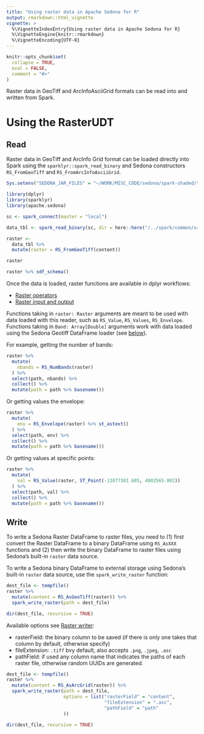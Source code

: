 ```yaml
---
title: "Using raster data in Apache Sedona for R"
output: rmarkdown::html_vignette
vignette: >
  %\VignetteIndexEntry{Using raster data in Apache Sedona for R}
  %\VignetteEngine{knitr::rmarkdown}
  %\VignetteEncoding{UTF-8}
---
```


```r
knitr::opts_chunk$set(
  collapse = TRUE,
  eval = FALSE,
  comment = "#>"
)
```


Raster data in GeoTiff and ArcInfoAsciiGrid formats can be read into and written from Spark.

# Using the RasterUDT

## Read
Raster data in GeoTiff and ArcInfo Grid format can be loaded directly into Spark using the `sparklyr::spark_read_binary` and Sedona constructors `RS_FromGeoTiff` and `RS_FromArcInfoAsciiGrid`.

```r
Sys.setenv("SEDONA_JAR_FILES" = "~/WORK/MISC_CODE/sedona/spark-shaded/target/sedona-spark-shaded-3.0_2.12-1.4.0-SNAPSHOT.jar:~/WORK/MISC_CODE/sedona/viz/target/sedona-viz-3.0_2.12-1.4.0-SNAPSHOT.jar")
```

```r
library(dplyr)
library(sparklyr)
library(apache.sedona)

sc <- spark_connect(master = "local")

data_tbl <- spark_read_binary(sc, dir = here::here("/../spark/common/src/test/resources/raster/"), name = "data")

raster <- 
  data_tbl %>% 
  mutate(raster = RS_FromGeoTiff(content))

raster 

raster %>% sdf_schema()
```

Once the data is loaded, raster functions are available in dplyr workflows:

* [Raster operators](../../../api/sql/Raster-operators/)
* [Raster input and output](../../../api/sql/Raster-loader/)

Functions taking in `raster: Raster` arguments are meant to be used with data loaded with this reader, such as `RS_Value`, `RS_Values`, `RS_Envelope`. Functions taking in `Band: Array[Double]` arguments work with data loaded using the Sedona Geotiff DataFrame loader (see [below](#Using the Sedona Geotiff Dataframe Loader)).


For example, getting the number of bands:
```r
raster %>% 
  mutate(
    nbands = RS_NumBands(raster)
  ) %>% 
  select(path, nbands) %>% 
  collect() %>% 
  mutate(path = path %>% basename())
```

Or getting values the envelope:
```r
raster %>% 
  mutate(
    env = RS_Envelope(raster) %>% st_astext()
  ) %>% 
  select(path, env) %>% 
  collect() %>% 
  mutate(path = path %>% basename())
```

Or getting values at specific points:
```r
raster %>% 
  mutate(
    val = RS_Value(raster, ST_Point(-13077301.685, 4002565.802))
  ) %>% 
  select(path, val) %>% 
  collect() %>% 
  mutate(path = path %>% basename())
```


## Write


To write a Sedona Raster DataFrame to raster files, you need to (1) first convert the Raster DataFrame to a binary DataFrame using `RS_AsXXX` functions and (2) then write the binary DataFrame to raster files using Sedona's built-in `raster` data source.

To write a Sedona binary DataFrame to external storage using Sedona's built-in `raster` data source, use the `spark_write_raster` function:

```r
dest_file <- tempfile()
raster %>% 
  mutate(content = RS_AsGeoTiff(raster)) %>% 
  spark_write_raster(path = dest_file)

dir(dest_file, recursive = TRUE)
```


Available options see [Raster writer](../../../api/sql/Raster-writer/):

* rasterField: the binary column to be saved (if there is only one takes that column by default, otherwise specify)
* fileExtension: `.tiff` bvy default, also accepts `.png`, `.jpeg`, `.asc`
* pathField: if used any column name that indicates the paths of each raster file, otherwise random UUIDs are generated.

```r
dest_file <- tempfile()
raster %>% 
  mutate(content = RS_AsArcGrid(raster)) %>% 
  spark_write_raster(path = dest_file, 
                     options = list("rasterField" = "content", 
                                    "fileExtension" = ".asc",
                                    "pathField" = "path"
                     ))

dir(dest_file, recursive = TRUE)
```